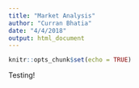 ```yaml
---
title: "Market Analysis"
author: "Curran Bhatia"
date: "4/4/2018"
output: html_document
---
```


```r
knitr::opts_chunk$set(echo = TRUE)
```

Testing!

